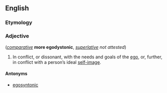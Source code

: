 ==English==

===Etymology===
{{compound|ego|dystonic|lang=en}}

===Adjective===
{{head|en|adjective}} (''[[Appendix:Glossary#comparative|comparative]]'' '''more egodystonic''', ''[[Appendix:Glossary#superlative|superlative]] not attested'')

# {{context|of behaviours, values, or beliefs|lang=en}} In conflict, or dissonant, with the needs and goals of the [[ego]], or, further, in conflict with a person’s ideal [[self-image]].

====Antonyms====
* [[egosyntonic]]